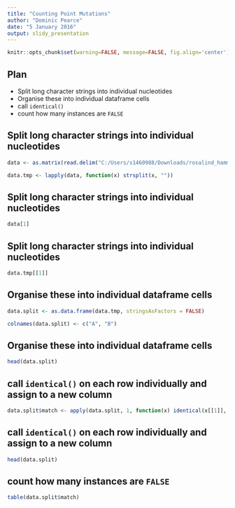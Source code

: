 ---
title: "Counting Point Mutations"
author: "Dominic Pearce"
date: "5 January 2016"
output: slidy_presentation
---

```{r global_options, include=FALSE}
knitr::opts_chunk$set(warning=FALSE, message=FALSE, fig.align='center')
```

## Plan

- Split long character strings into individual nucleotides
- Organise these into individual dataframe cells
- call ```identical()``` 
- count how many instances are ```FALSE```

## Split long character strings into individual nucleotides

```{r}
data <- as.matrix(read.delim("C:/Users/s1460988/Downloads/rosalind_hamm(1).txt", header = FALSE))

data.tmp <- lapply(data, function(x) strsplit(x, ""))
```

## Split long character strings into individual nucleotides

```{r}
data[1]
```

## Split long character strings into individual nucleotides

```{r}
data.tmp[[1]]
```

## Organise these into individual dataframe cells

```{r}
data.split <- as.data.frame(data.tmp, stringsAsFactors = FALSE)
```

```{r, echo=FALSE}
colnames(data.split) <- c("A", "B")
```

## Organise these into individual dataframe cells

```{r}
head(data.split)
```


## call ```identical()``` on each row individually and assign to a new column

```{r}
data.split$match <- apply(data.split, 1, function(x) identical(x[[1]], x[[2]]))
```

## call ```identical()``` on each row individually and assign to a new column

```{r}
head(data.split)
```

## count how many instances are ```FALSE```

```{r}
table(data.split$match)
```

